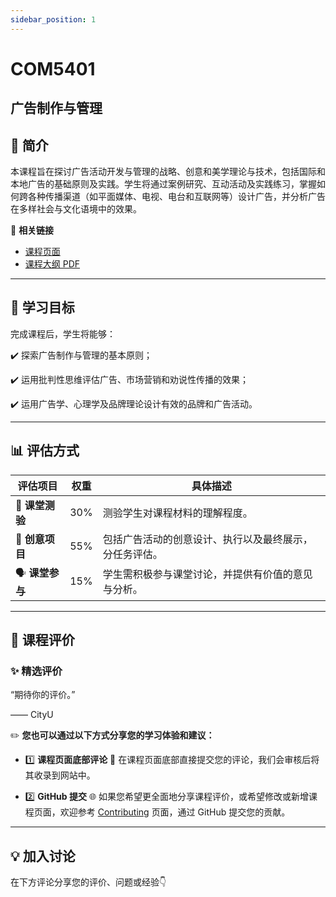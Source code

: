 ```yaml
---
sidebar_position: 1
---
```


# COM5401
## 广告制作与管理

## **📘 简介**
本课程旨在探讨广告活动开发与管理的战略、创意和美学理论与技术，包括国际和本地广告的基础原则及实践。学生将通过案例研究、互动活动及实践练习，掌握如何跨各种传播渠道（如平面媒体、电视、电台和互联网等）设计广告，并分析广告在多样社会与文化语境中的效果。

🔗 **相关链接**
- [课程页面](https://www.cityu.edu.hk/catalogue/pg/202425/course/COM5401.htm)
- [课程大纲 PDF](https://www.cityu.edu.hk/catalogue/pg/202425/course/COM5401.pdf)

---

## **🎯 学习目标**

完成课程后，学生将能够：

✔️ 探索广告制作与管理的基本原则；

✔️ 运用批判性思维评估广告、市场营销和劝说性传播的效果；

✔️ 运用广告学、心理学及品牌理论设计有效的品牌和广告活动。

---

## **📊 评估方式**

| **评估项目**          | **权重** | **具体描述**                                                                                       |
|----------------------|---------|---------------------------------------------------------------------------------------------------|
| 📝 **课堂测验**        | 30%     | 测验学生对课程材料的理解程度。                                                                      |
| 🎨 **创意项目**        | 55%     | 包括广告活动的创意设计、执行以及最终展示，分任务评估。                                                 |
| 🗣️ **课堂参与**         | 15%     | 学生需积极参与课堂讨论，并提供有价值的意见与分析。                                                    |

---

## **💬 课程评价**

### ✨ **精选评价**
<div className={commentStyles.commentBox}>
    <p className={commentStyles.commentText}>
        “期待你的评价。”
    </p>
    <p className={commentStyles.commentAuthor}>—— CityU</p>
</div>

✏️ **您也可以通过以下方式分享您的学习体验和建议：**

- 1️⃣ **课程页面底部评论**
💬 在课程页面底部直接提交您的评论，我们会审核后将其收录到网站中。

- 2️⃣ **GitHub 提交**
🌐 如果您希望更全面地分享课程评价，或希望修改或新增课程页面，欢迎参考 [Contributing](https://penjc.github.io/cityU-navigator/contributing) 页面，通过 GitHub 提交您的贡献。

---

## **💡 加入讨论**

在下方评论分享您的评价、问题或经验👇
<Utterances />
